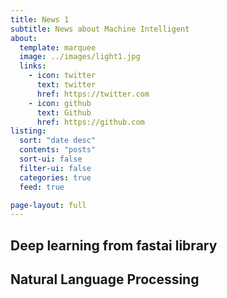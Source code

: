```yaml
---
title: News 1
subtitle: News about Machine Intelligent
about:
  template: marquee
  image: ../images/light1.jpg
  links:
    - icon: twitter
      text: twitter
      href: https://twitter.com
    - icon: github
      text: Github
      href: https://github.com
listing:
  sort: "date desc"
  contents: "posts"
  sort-ui: false
  filter-ui: false
  categories: true
  feed: true

page-layout: full
---
```




## Deep learning from fastai library

## Natural Language Processing 